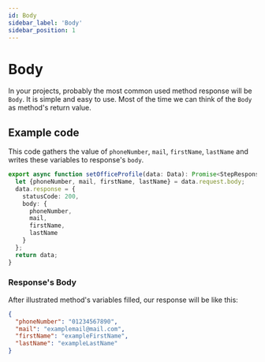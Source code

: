 ```yaml
---
id: Body
sidebar_label: 'Body'
sidebar_position: 1
---
```


# Body

In your projects, probably the most common used method response will be `Body`.
It is simple and easy to use. Most of the time we can think of the `Body` as method's return value.

## Example code
 
This code gathers the value of `phoneNumber`, `mail`, `firstName`, `lastName` and writes these variables to response's `body`.
 
```typescript title="projectName/Classes/index.ts"
export async function setOfficeProfile(data: Data): Promise<StepResponse> {
  let {phoneNumber, mail, firstName, lastName} = data.request.body;
  data.response = {
    statusCode: 200,
    body: {
      phoneNumber,
      mail,
      firstName,
      lastName
    }
  };
  return data;
}  
```
### Response's Body

After illustrated method's variables filled, our response will be like this: 

```JSON title="Response's body"
{
  "phoneNumber": "01234567890",
  "mail": "examplemail@mail.com",
  "firstName": "exampleFirstName",
  "lastName": "exampleLastName"
}
```